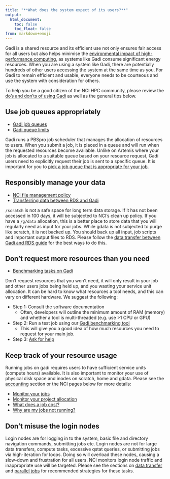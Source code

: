 ```yaml
---
title: "**What does the system expect of its users?**"
output:
  html_document:
    toc: false
    toc_float: false
from: markdown+emoji
---
```



Gadi is a shared resource and its efficient use not only ensures fair access for all users but also helps minimise the [environmental impact of high-performance computing](https://www.bcs.org/articles-opinion-and-research/carbon-footprint-the-not-so-hidden-cost-of-high-performance-computing/), as systems like Gadi consume significant energy resources. When you are using a system like Gadi, there are potentially hundreds of other users accessing the system at the same time as you. For Gadi to remain efficient and usable, everyone needs to be courteous and use the system with consideration for others. 

To help you be a good citizen of the NCI HPC community, please review the [do's and don'ts of using Gadi](https://opus.nci.org.au/spaces/Help/pages/236881327/Do+s+and+Don+ts+of+using+Gadi...) as well as the general tips below.


## Use job queues appropriately

- [Gadi job queues](https://opus.nci.org.au/spaces/Help/pages/90308824/Queue+Structure)
- [Gadi queue limits](https://opus.nci.org.au/spaces/Help/pages/90308823/Queue+Limits)

Gadi runs a PBSpro job scheduler that manages the allocation of resources to users. When you submit a job, it is placed in a queue and will run when the requested resources become available. Unlike on Artemis where your job is allocated to a suitable queue based on your resource request, Gadi users need to explicitly request their job is sent to a specific queue. It is important for you to [pick a job queue that is appropriate for your job](./08_job_script.qmd#selecting-the-right-queue). 

## Responsibly manage your data

- [NCI file management policy](https://opus.nci.org.au/spaces/Help/pages/156434436/Gadi+scratch+File+Management)
- [Transferring data between RDS and Gadi](./05_data_transfer.qmd)

`/scratch` is not a safe space for long term data storage. If it has not been accessed in 100 days, it will be subjected to NCI's clean up policy. If you have a `/g/data` allocation, this is a better place to store data that you will regularly need as input for your jobs. While gdata is not subjected to purge like scratch, it is not backed up. You should back up all input, job scripts and important output files to RDS. Please follow the [data transfer between Gadi and RDS guide](./05_data_transfer.qmd) for the best ways to do this. 

## Don't request more resources than you need

- [Benchmarking tasks on Gadi](./10_job_efficiency.qmd)

Don't request resources that you won't need, it will only result in your job and other users jobs being held up, and you wasting your service unit allocation. It can be hard to know what resources a tool needs, and this can vary on different hardware. We suggest the following: 

- Step 1: Consult the software documentation
  - Often, developers will outline the minimum amount of RAM (memory) and whether a tool is multi-threaded (e.g. use >1 CPU or GPU)
- Step 2: Run a test job using our [Gadi benchmarking tool](https://github.com/Sydney-Informatics-Hub/Gadi-benchmarking/blob/main/tool_benchmark.pbs)
  - This will give you a good idea of how much resources you need to request for your main job.
- Step 3: [Ask for help](#support)


## Keep track of your resource usage

Running jobs on gadi requires users to have sufficient service units (compute hours) available. It is also important to monitor your use of physical disk space and inodes on scratch, home and gdata. Please see the [accounting](./06_accounting.qmd) section or the NCI pages below for more details: 

- [Monitor your jobs](https://opus.nci.org.au/spaces/Help/pages/236880322/Job+monitoring...)
- [Monitor your project allocation](https://opus.nci.org.au/spaces/Help/pages/236881132/Allocations...)
- [What does a job cost?](https://opus.nci.org.au/spaces/Help/pages/236880942/Job+Costs...)
- [Why are my jobs not running?](https://opus.nci.org.au/spaces/Help/pages/230490410/Why+are+my+jobs+not+running+...)

## Don't misuse the login nodes 

Login nodes are for logging in to the system, basic file and directory navigation commands, submitting jobs etc. Login nodes are not for large data transfers, compute tasks, excessive qstat queries, or submitting jobs via high-iteration for loops. Doing so will overload these nodes, causing a slow-down and frustration for all users. NCI monitors login node traffic and inappropriate use will be targeted. Please see the sections on [data transfer](./05_data_transfer.qmd) and [parallel jobs](./13_parallel_jobs.qmd) for recommended strategies for these tasks. 